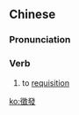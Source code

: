 ==Chinese==
{{zh-forms|s=征发}}

===Pronunciation===
{{zh-pron
|m=zhēngfā
|cat=v
}}

===Verb===
{{zh-verb}}

# {{lb|zh|archaic}} to [[requisition]]

[[ko:徵發]]